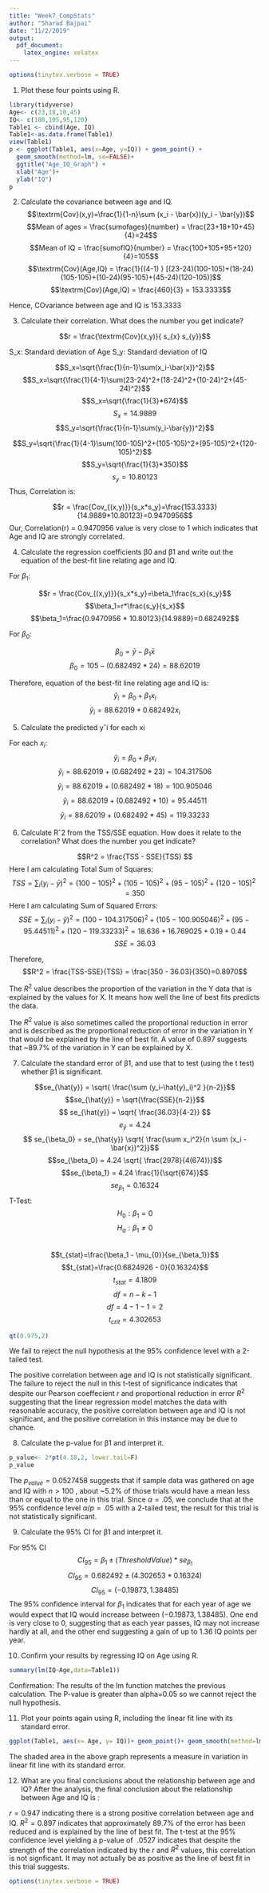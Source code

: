---
title: "Week7_CompStats"
author: "Sharad Bajpai"
date: "11/2/2019"
output: 
  pdf_document: 
    latex_engine: xelatex
---

```{r, include=FALSE}
options(tinytex.verbose = TRUE)
```

1. Plot these four points using R.
```{r}
library(tidyverse)
Age<- c(23,18,10,45)
IQ<- c(100,105,95,120)
Table1 <- cbind(Age, IQ)
Table1<-as.data.frame(Table1)
view(Table1)
p <- ggplot(Table1, aes(x=Age, y=IQ)) + geom_point() +
  geom_smooth(method=lm, se=FALSE)+
  ggtitle("Age_IQ_Graph") +
  xlab("Age")+
  ylab("IQ")
p
```

2. Calculate the covariance between age and IQ.
$$\textrm{Cov}(x,y)=\frac{1}{1-n}\sum (x_i - \bar{x})(y_i - \bar{y})$$
$$Mean of ages = \frac{sumofages}{number} = \frac{23+18+10+45}{4}=24$$
$$Mean of IQ = \frac{sumofIQ}{number} = \frac{100+105+95+120}{4}=105$$
$$\textrm{Cov}(Age,IQ) = \frac{1}{(4-1) } [(23-24)(100-105)+(18-24)(105-105)+(10-24)(95-105)+(45-24)(120-105)]$$
$$\textrm{Cov}(Age,IQ) = \frac{460}{3} = 153.3333$$

Hence, COvariance between age and IQ is 153.3333

3. Calculate their correlation. What does the number you get indicate?

$$r = \frac{\textrm{Cov}(x,y)}{ s_{x} s_{y}}$$

S_x: Standard deviation of Age
S_y: Standard deviation of IQ

$$S_x=\sqrt{\frac{1}{n-1}\sum(x_i-\bar{x})^2}$$
$$S_x=\sqrt{\frac{1}{4-1}\sum(23-24)^2+(18-24)^2+(10-24)^2+(45-24)^2}$$
$$S_x=\sqrt{\frac{1}{3}*674}$$
$$S_x=14.9889$$
$$S_y=\sqrt{\frac{1}{n-1}\sum(y_i-\bar{y})^2}$$

$$S_y=\sqrt{\frac{1}{4-1}\sum(100-105)^2+(105-105)^2+(95-105)^2+(120-105)^2}$$
$$S_y=\sqrt{\frac{1}{3}*350}$$
$$s_y = 10.80123$$
Thus, Correlation is:

$$r = \frac{Cov_{(x,y)}}{s_x*s_y}=\frac{153.3333}{14.9889*10.80123}=0.9470956$$
Our, Correlation(r) = 0.9470956 value is very close to 1 which indicates that Age and IQ are strongly correlated.

4. Calculate the regression coefficients β0 and β1 and write out the equation of the best-fit line relating
age and IQ.

For $\beta_1$:

$$r = \frac{Cov_{(x,y)}}{s_x*s_y}=\beta_1\frac{s_x}{s_y}$$
$$\beta_1=r*\frac{s_y}{s_x}$$
$$\beta_1=\frac{0.9470956 * 10.80123}{14.9889}=0.682492$$

For $\beta_0$:

$$\beta_0=\bar{y}-\beta_1\bar{x}$$
$$\beta_0=105-(0.682492*24)=88.62019$$

Therefore, equation of the best-fit line relating age and IQ is:
$$\hat{y}_i = \beta_0 + \beta_1x_i$$
$$\hat{y}_i = 88.62019 + 0.682492 x_i$$


5. Calculate the predicted yˆi for each xi

For each $x_i$:
$$\hat{y}_i=\beta_0 + \beta_1x_i$$
$$\hat{y}_i= 88.62019 + (0.682492*23)=104.317506$$
$$\hat{y}_i= 88.62019 + (0.682492*18)=100.905046$$
$$\hat{y}_i= 88.62019 + (0.682492*10)=95.44511$$
$$\hat{y}_i= 88.62019 + (0.682492*45)=119.33233$$




6. Calculate Rˆ2 from the TSS/SSE equation. How does it relate to the correlation? What does the number you get indicate?

$$R^2 = \frac{TSS - SSE}{TSS} $$
Here I am calculating Total Sum of Squares:
$$TSS = \sum_{i} (y_{i} - \bar{y})^{2}=(100-105)^2+(105-105)^2+(95-105)^2+(120-105)^2=350$$
Here I am calculating Sum of Squared Errors:
$$SSE = \sum_{i} (y_{i} - \hat{y})^{2}=(100-104.317506)^2+(105-100.905046)^2+(95-95.44511)^2+(120-119.33233)^2 = 18.636 + 16.769025 + 0.19 + 0.44$$
$$SSE = 36.03$$

Therefore,
$$R^2 = \frac{TSS-SSE}{TSS} = \frac{350 - 36.03}{350}=0.8970$$

The $R^2$ value describes the proportion of the variation in the Y data that is explained by the values for X. It means how well the line of best fits predicts the data.

The $R^2$ value is also sometimes called the proportional reduction in error and is described as the proportional reduction of error in the variation in Y that would be explained by the line of best fit. A value of 0.897 suggests that ~89.7% of the variation in Y can be explained by X.



7. Calculate the standard error of β1, and use that to test (using the t test) whether β1 is significant.


$$se_{\hat{y}} = \sqrt{ \frac{\sum (y_i-\hat{y}_i)^2 }{n-2}}$$
$$se_{\hat{y}} = \sqrt{\frac{SSE}{n-2}}$$
$$ se_{\hat{y}} = \sqrt{ \frac{36.03}{4-2}} $$
$$e_{\hat{y}} = 4.24$$
$$ se_{\beta_0} = se_{\hat{y}} \sqrt{ \frac{\sum x_i^2}{n \sum (x_i - \bar{x})^2}}$$
$$se_{\beta_0} = 4.24 \sqrt{ \frac{2978}{4(674)}}$$
$$se_{\beta_1} = 4.24 \frac{1}{\sqrt{674}}$$
$$se_{\beta_1} = 0.16324$$ 
T-Test:
$$H_0:\beta_1=0$$ 
$$H_a:\beta_1\neq0$$  
$$t_{stat}=\frac{\beta_1 - \mu_{0}}{se_{\beta_1}}$$
$$t_{stat}=\frac{0.6824926 - 0}{0.16324}$$
$$t_{stat}=4.1809$$
$$df=n-k-1$$
$$df=4-1-1=2$$
$$t_{crit}=4.302653$$  
```{r}
qt(0.975,2)
```
We fail to reject the null hypothesis at the 95% confidence level with a 2-tailed test.

The positive correlation between age and IQ is not statistically significant. The failure to reject the null in this t-test of significance indicates that despite our Pearson coeffecient $r$ and proportional reduction in error $R^2$ suggesting that the linear regression model matches the data with reasonable accuracy, the positive correlation between age and IQ is not significant, and the positive correlation in this instance may be due to chance.


8. Calculate the p-value for β1 and interpret it.
```{r}
p_value<- 2*pt(4.18,2, lower.tail=F)
p_value
```
The $p_{value}=0.0527458$ suggests that if sample data was gathered on age and IQ with $n>100$ , about ~5.2% of those trials would have a mean less than or equal to the one in this trial. Since $\alpha=.05$, we conclude that at the 95% confidence level $\alpha/p=.05$ with a 2-tailed test, the result for this trial is not statistically significant.


9. Calculate the 95% CI for β1 and interpret it.

For 95% CI
$$CI_{95}=\beta_1\pm(ThresholdValue)*se_{\beta_1} $$
$$CI_{95}=0.682492 \pm (4.302653*0.16324)$$
$$CI_{95}=(-0.19873, 1.38485)$$
The 95% confidence interval for $\beta_1$ indicates that for each year of age we would expect that IQ would increase between $(-0.19873, 1.38485)$.
One end is very close to 0, suggesting that as each year passes, IQ may not increase hardly at all, and the other end suggesting a gain of up to 1.36 IQ points per year.



10. Confirm your results by regressing IQ on Age using R.
```{r}
summary(lm(IQ~Age,data=Table1))
```

Confirmation: The results of the lm function matches the previous calculation.
The P-value is greater than alpha=0.05 so we cannot reject the null hypothesis.

11. Plot your points again using R, including the linear fit line 
with its standard error.
```{r}
ggplot(Table1, aes(x= Age, y= IQ))+ geom_point()+ geom_smooth(method=lm)+ggtitle("Graph of Age and IQ")+ theme(plot.title = element_text(hjust=0.5))
```
The shaded area in the above graph represents a measure in variation in linear fit line with its standard error.

12. What are you final conclusions about the relationship between 
age and IQ?
After the analysis, the final conclusion about the relationship between Age and IQ is :

$r = 0.947$ indicating there is a strong positive correlation between age and IQ.
$R^2=0.897$ indicates that approximately 89.7% of the error has been reduced and is explained by the line of best fit.
The t-test at the 95% confidence level yielding a p-value of $~.0527$ indicates that despite the strength of the correlation indicated by the $r$ and $R^2$ values, this correlation is not signficant. It may not actually be as positive as the line of best fit in this trial suggests.

```{r, include=FALSE}
options(tinytex.verbose = TRUE)
```
